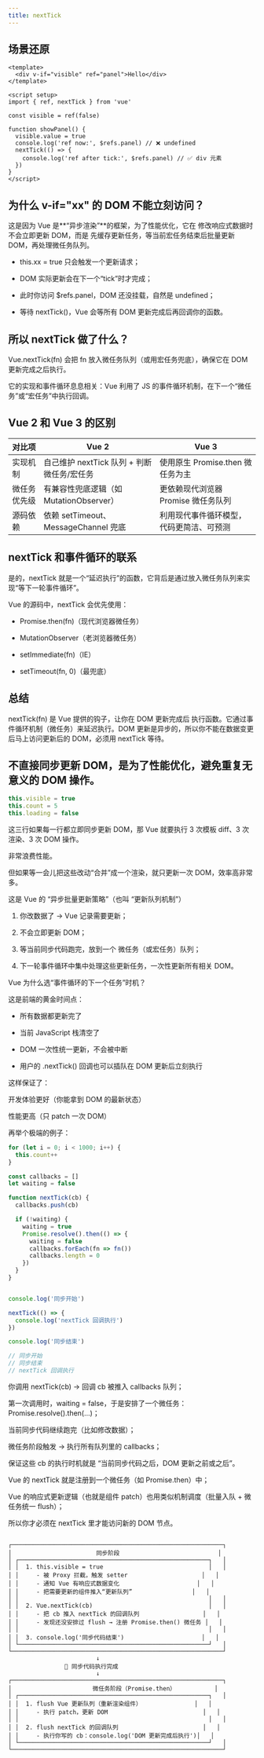 ```yaml
---
title: nextTick
---
```



## 场景还原

```vue
<template>
  <div v-if="visible" ref="panel">Hello</div>
</template>

<script setup>
import { ref, nextTick } from 'vue'

const visible = ref(false)

function showPanel() {
  visible.value = true
  console.log('ref now:', $refs.panel) // ❌ undefined
  nextTick(() => {
    console.log('ref after tick:', $refs.panel) // ✅ div 元素
  })
}
</script>
```


## 为什么 v-if="xx" 的 DOM 不能立刻访问？

这是因为 Vue 是**“异步渲染”**的框架，为了性能优化，它在 修改响应式数据时不会立即更新 DOM，而是 先缓存更新任务，等当前宏任务结束后批量更新 DOM，再处理微任务队列。

- this.xx = true 只会触发一个更新请求；

- DOM 实际更新会在下一个“tick”时才完成；

- 此时你访问 $refs.panel，DOM 还没挂载，自然是 undefined；

- 等待 nextTick()，Vue 会等所有 DOM 更新完成后再回调你的函数。

##  所以 nextTick 做了什么？

Vue.nextTick(fn) 会把 fn 放入微任务队列（或用宏任务兜底），确保它在 DOM 更新完成之后执行。

它的实现和事件循环息息相关：Vue 利用了 JS 的事件循环机制，在下一个“微任务”或“宏任务”中执行回调。


## Vue 2 和 Vue 3 的区别
| 对比项           | Vue 2                                       | Vue 3                                              |
|------------------|---------------------------------------------|----------------------------------------------------|
| 实现机制         | 自己维护 nextTick 队列 + 判断微任务/宏任务  | 使用原生 Promise.then 微任务为主                   |
| 微任务优先级     | 有兼容性兜底逻辑（如 MutationObserver）      | 更依赖现代浏览器 Promise 微任务队列                |
| 源码依赖         | 依赖 setTimeout、MessageChannel 兜底         | 利用现代事件循环模型，代码更简洁、可预测           |


## nextTick 和事件循环的联系

是的，nextTick 就是一个“延迟执行”的函数，它背后是通过放入微任务队列来实现“等下一轮事件循环”。

Vue 的源码中，nextTick 会优先使用：

- Promise.then(fn)（现代浏览器微任务）

- MutationObserver（老浏览器微任务）

- setImmediate(fn)（IE）

- setTimeout(fn, 0)（最兜底）

## 总结

nextTick(fn) 是 Vue 提供的钩子，让你在 DOM 更新完成后 执行函数。它通过事件循环机制（微任务）来延迟执行。DOM 更新是异步的，所以你不能在数据变更后马上访问更新后的 DOM，必须用 nextTick 等待。


## 不直接同步更新 DOM，是为了性能优化，避免重复无意义的 DOM 操作。

```ts
this.visible = true
this.count = 5
this.loading = false
```

这三行如果每一行都立即同步更新 DOM，那 Vue 就要执行 3 次模板 diff、3 次渲染、3 次 DOM 操作。

非常浪费性能。

但如果等一会儿把这些改动“合并”成一个渲染，就只更新一次 DOM，效率高非常多。


这是 Vue 的 “异步批量更新策略”（也叫 “更新队列机制”）

1. 你改数据了 → Vue 记录需要更新；

2. 不会立即更新 DOM；

3. 等当前同步代码跑完，放到一个 微任务（或宏任务）队列；

4. 下一轮事件循环中集中处理这些更新任务，一次性更新所有相关 DOM。

Vue 为什么选“事件循环的下一个任务”时机？

这是前端的黄金时间点：

- 所有数据都更新完了

- 当前 JavaScript 栈清空了

- DOM 一次性统一更新，不会被中断

- 用户的 .nextTick() 回调也可以插队在 DOM 更新后立刻执行


这样保证了：

开发体验更好（你能拿到 DOM 的最新状态）

性能更高（只 patch 一次 DOM）

再举个极端的例子：


```ts
for (let i = 0; i < 1000; i++) {
  this.count++
}
```

```ts
const callbacks = []
let waiting = false

function nextTick(cb) {
  callbacks.push(cb)

  if (!waiting) {
    waiting = true
    Promise.resolve().then(() => {
      waiting = false
      callbacks.forEach(fn => fn())
      callbacks.length = 0
    })
  }
}


console.log('同步开始')

nextTick(() => {
  console.log('nextTick 回调执行')
})

console.log('同步结束')

// 同步开始
// 同步结束
// nextTick 回调执行
```

你调用 nextTick(cb) → 回调 cb 被推入 callbacks 队列；

第一次调用时，waiting = false，于是安排了一个微任务：Promise.resolve().then(...)；

当前同步代码继续跑完（比如修改数据）；

微任务阶段触发 → 执行所有队列里的 callbacks；

保证这些 cb 的执行时机就是 “当前同步代码之后，DOM 更新之前或之后”。


Vue 的 nextTick 就是注册到一个微任务（如 Promise.then）中；

Vue 的响应式更新逻辑（也就是组件 patch）也用类似机制调度（批量入队 + 微任务统一 flush）；

所以你才必须在 nextTick 里才能访问新的 DOM 节点。



```

┌────────────────────────────────────────────────────────────┐
│                        同步阶段                            │
│ ┌──────────────────────────────────────────────────────┐   │
│ │  1. this.visible = true                              │   │
│ │     - 被 Proxy 拦截，触发 setter                     │   │
│ │     - 通知 Vue 有响应式数据变化                      │   │
│ │     - 把需要更新的组件推入“更新队列”                 │   │
│ │                                                      │   │
│ │  2. Vue.nextTick(cb)                                 │   │
│ │     - 把 cb 推入 nextTick 的回调队列                  │   │
│ │     - 发现还没安排过 flush → 注册 Promise.then() 微任务 │   │
│ │                                                      │   │
│ │  3. console.log('同步代码结束')                      │   │
│ └──────────────────────────────────────────────────────┘   │
└────────────────────────────────────────────────────────────┘
                         ↓
                📌 同步代码执行完成
                         ↓
┌────────────────────────────────────────────────────────────┐
│                       微任务阶段（Promise.then）           │
│ ┌──────────────────────────────────────────────────────┐   │
│ │  1. flush Vue 更新队列（重新渲染组件）               │   │
│ │     - 执行 patch，更新 DOM                           │   │
│ │                                                      │   │
│ │  2. flush nextTick 的回调队列                        │   │
│ │     - 执行你写的 cb：console.log('DOM 更新完成后执行')│   │
│ └──────────────────────────────────────────────────────┘   │
└────────────────────────────────────────────────────────────┘
```

